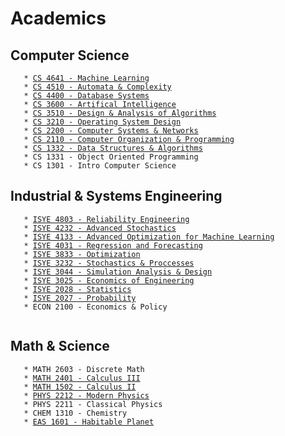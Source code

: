 = Academics =

== Computer Science ==
    * [[syllabi/CS_4641.pdf|CS 4641 - Machine Learning]]
    * [[syllabi/CS_4510.pdf|CS 4510 - Automata & Complexity]]
    * [[syllabi/CS_4400.pdf|CS 4400 - Database Systems]]
    * [[syllabi/CS_3600.pdf|CS 3600 - Artifical Intelligence]]
    * [[syllabi/CS_3510.pdf|CS 3510 - Design & Analysis of Algorithms]]
    * [[http://cs3210.cc.gatech.edu/index.html|CS 3210 - Operating System Design]]
    * [[syllabi/CS_2200.pdf|CS 2200 - Computer Systems & Networks]]
    * [[syllabi/CS_2110.pdf|CS 2110 - Computer Organization & Programming]]
    * [[syllabi/CS_1332.pdf|CS 1332 - Data Structures & Algorithms]]
    * CS 1331 - Object Oriented Programming
    * CS 1301 - Intro Computer Science

== Industrial & Systems Engineering ==
    * [[syllabi/ISYE_4803.pdf|ISYE 4803 - Reliability Engineering]]
    * [[syllabi/ISYE_4232.pdf|ISYE 4232 - Advanced Stochastics]]
    * [[syllabi/ISYE_4133.pdf|ISYE 4133 - Advanced Optimization for Machine Learning]]
    * [[syllabi/ISYE_4031.pdf|ISYE 4031 - Regression and Forecasting]]
    * [[syllabi/ISYE_3833.pdf|ISYE 3833 - Optimization]]
    * [[syllabi/ISYE_3232.pdf|ISYE 3232 - Stochastics & Proccesses]]
    * [[syllabi/ISYE_3044.pdf|ISYE 3044 - Simulation Analysis & Design]]
    * [[syllabi/ISYE_3025.pdf|ISYE 3025 - Economics of Engineering]]
    * [[syllabi/ISYE_2028.pdf|ISYE 2028 - Statistics]]
    * [[syllabi/ISYE_2027.pdf|ISYE 2027 - Probability]]
    * ECON 2100 - Economics & Policy
    
== Math & Science ==
    * MATH 2603 - Discrete Math
    * [[syllabi/MATH_2401.pdf|MATH 2401 - Calculus III]]
    * [[syllabi/MATH_1502.pdf|MATH 1502 - Calculus II]]
    * [[syllabi/PHYS_2212.pdf|PHYS 2212 - Modern Physics]]
    * PHYS 2211 - Classical Physics
    * CHEM 1310 - Chemistry
    * [[syllabi/EAS_1601.pdf|EAS  1601 - Habitable Planet]]


